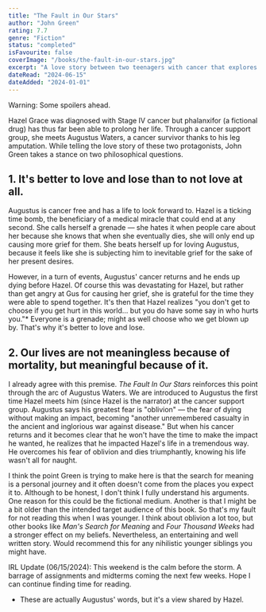 ```yaml
---
title: "The Fault in Our Stars"
author: "John Green"
rating: 7.7
genre: "Fiction"
status: "completed"
isFavourite: false
coverImage: "/books/the-fault-in-our-stars.jpg"
excerpt: "A love story between two teenagers with cancer that explores whether it's better to love and lose than not love at all, and how mortality gives life meaning."
dateRead: "2024-06-15"
dateAdded: "2024-01-01"
---
```


Warning: Some spoilers ahead.

Hazel Grace was diagnosed with Stage IV cancer but phalanxifor (a fictional drug) has thus far been able to prolong her life. Through a cancer support group, she meets Augustus Waters, a cancer survivor thanks to his leg amputation. While telling the love story of these two protagonists, John Green takes a stance on two philosophical questions.

## 1. It's better to love and lose than to not love at all.

Augustus is cancer free and has a life to look forward to. Hazel is a ticking time bomb, the beneficiary of a medical miracle that could end at any second. She calls herself a grenade — she hates it when people care about her because she knows that when she eventually dies, she will only end up causing more grief for them. She beats herself up for loving Augustus, because it feels like she is subjecting him to inevitable grief for the sake of her present desires.

However, in a turn of events, Augustus' cancer returns and he ends up dying before Hazel. Of course this was devastating for Hazel, but rather than get angry at Gus for causing her grief, she is grateful for the time they were able to spend together. It's then that Hazel realizes "you don't get to choose if you get hurt in this world… but you do have some say in who hurts you."* Everyone is a grenade; might as well choose who we get blown up by. That's why it's better to love and lose.

## 2. Our lives are not meaningless because of mortality, but meaningful because of it.

I already agree with this premise. *The Fault In Our Stars* reinforces this point through the arc of Augustus Waters. We are introduced to Augustus the first time Hazel meets him (since Hazel is the narrator) at the cancer support group. Augustus says his greatest fear is "oblivion" — the fear of dying without making an impact, becoming "another unremembered casualty in the ancient and inglorious war against disease." But when his cancer returns and it becomes clear that he won't have the time to make the impact he wanted, he realizes that he impacted Hazel's life in a tremendous way. He overcomes his fear of oblivion and dies triumphantly, knowing his life wasn't all for naught.

I think the point Green is trying to make here is that the search for meaning is a personal journey and it often doesn't come from the places you expect it to. Although to be honest, I don't think I fully understand his arguments. One reason for this could be the fictional medium. Another is that I might be a bit older than the intended target audience of this book. So that's my fault for not reading this when I was younger. I think about oblivion a lot too, but other books like *Man's Search for Meaning* and *Four Thousand Weeks* had a stronger effect on my beliefs. Nevertheless, an entertaining and well written story. Would recommend this for any nihilistic younger siblings you might have.

IRL Update (06/15/2024): This weekend is the calm before the storm. A barrage of assignments and midterms coming the next few weeks. Hope I can continue finding time for reading.

* These are actually Augustus' words, but it's a view shared by Hazel.